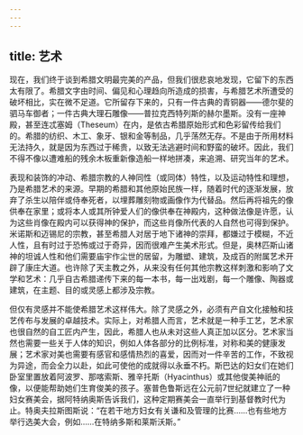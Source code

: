 ```yaml
---
---
---
```

title: 艺术
---




现在，我们终于谈到希腊文明最完美的产品，但我们很悲哀地发现，它留下的东西太有限了。希腊文字由时间、偏见和心理趋向所造成的损害，与希腊艺术所遭受的破坏相比，实在微不足道。它所留存下来的，只有一件古典的青铜器——德尔斐的驷马车御者；一件古典大理石雕像——普拉克西特列斯的赫尔墨斯。没有一座神殿，甚至连忒塞姆（Theseum）在内，是依古希腊原始形式和色彩留传给我们的。希腊的纺织、木工、象牙、银和金等制品，几乎荡然无存。不是由于所用材料无法持久，就是因为东西过于稀贵，以致无法逃避时间和野蛮的破坏。因此，我们不得不像以遭难船的残余木板重新像造船一样地拼凑，来追溯、研究当年的艺术。

表现和装饰的冲动、希腊宗教的人神同性（或同体）特性，以及运动特性和理想，乃是希腊艺术的来源。早期的希腊和其他原始民族一样，随着时代的逐渐发展，放弃了杀生以陪伴或侍奉死者，以埋葬雕刻物或画像作为代替品。然后再将祖先的像供奉在家里；或将本人或其所钟爱人们的像供奉在神殿内，这种做法像是许愿，认为这些肖像在殿内可以获得神的保护，而这些肖像所代表的人自然也可得到保护。米诺斯和迈锡尼的宗教，甚至希腊人对居于地下诸神的崇拜，都嫌过于模糊，不近人性，且有时过于恐怖或过于奇异，因而很难产生美术形式。但是，奥林匹斯山诸神的坦诚人性和他们需要庙宇作尘世的居留，为雕塑、建筑，及成百的附属艺术开辟了康庄大道。也许除了天主教之外，从来没有任何其他宗教这样刺激和影响了文学和艺术：几乎自古希腊递传下来的每一本书，每一出戏剧，每一个雕像、陶器或建筑，在主题、目的或灵感上都涉及宗教。

但仅有灵感并不能使希腊艺术这样伟大。除了灵感之外，必须有产自文化接触和技艺传布与发展的卓越技术。实际上，对希腊人而言，艺术就是一种手工艺，艺术家也很自然的自工匠内产生，因此，希腊人也从未对这些人真正加以区分。艺术家当然也需要一些关于人体的知识，例如人体各部分的比例标准，对称和美的健康发展；艺术家对美也需要有感官和感情热烈的喜爱，因而对一件辛苦的工作，不致视为异途，而会全力以赴，如此可使他的成就得以永垂不朽。斯巴达的妇女们在她们卧室里置放着阿波罗、那喀索斯、雅辛托斯（Hyacinthus）或其他俊美神祇的像，以便能帮助她们生育俊美的孩子。塞普色鲁斯远在公元前7世纪就建立了一种妇女赛美会，据阿特纳奥斯告诉我们，这种定期赛美会一直举行到基督教时代为止。特奥夫拉斯图斯说：“在若干地方妇女有关谦和及管理的比赛……也有些地方举行选美大会，例如……在特纳多斯和莱斯沃斯。”